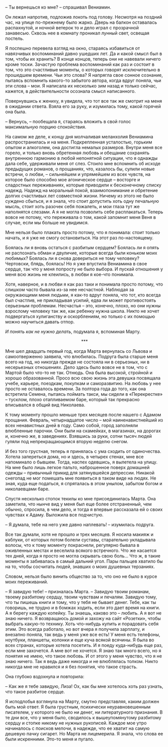 # &nbsp; {#chapter-34}

– Ты вернешься ко мне? – спрашивал Вениамин.

Он лежал напротив, подложив локоть под голову. Несмотря на поздний час, на улице по-прежнему было жарко. Дверь на балкон оставалась распахнутой, и ночной ветерок то и дело играл с прозрачной занавесью. Сквозь нее в комнату проникал лунный свет, освещая постель. 

Я поспешно перевела взгляд на окно, стараясь избавиться от навязчивых воспоминаний давно ушедших лет. Да и какой смысл был в том, чтобы их хранить? В конце концов, теперь они не навевали ничего кроме тоски. Зачастую проблема воспоминаний как раз и состоит в том, что это счастливые моменты, о которых говорят исключительно в прошедшем времени. Чьи это слова? Я напрягла свое сонное сознание, пытаясь вспомнить какого-то забытого автора, когда вдруг поняла, чьи эти слова – мои. Я написала их несколько зим назад и только сейчас, кажется, в действительности осознала смысл написанного.

Повернувшись к жениху, я увидела, что тот все так же смотрит на меня в ожидании ответа. Взяла его за руку, и изумилась тому, какой горячей она была.

– Вернусь, – пообещала я, стараясь вложить в свой голос максимальную порцию спокойствия.

На самом же деле, к концу дня молчаливая меланхолия Вениамина распространилась и на меня. Подкрепленная усталостью, горьким опытом и алкоголем, она достигла немалых размеров. Внутри меня все горело, и только  вновь обретенная любовь и обещание сохранять внутреннюю гармонию в любой непонятной ситуации, что я однажды дала себе, удерживали меня от слез. Стоило мне вспомнить об исходе предыдущих романов, о прощаниях, что, казалось бы, сулили новые встречи, о любви, – сильнейшем и упрямейшем из всех чувств, на которое было способно мое агоническое сердце – восторге и сладостных переживаниях, которые приводили к бесконечному списку надежд. Надежд на моральный покой, взаимопонимание и обретение долгих счастливых лет совместной жизни. Ничему из этого не было суждено сбыться, и я знала, что стоит допустить хоть одну печальную мысль, стоит хоть разочек себя пожалеть, и мои глаза тут же наполнятся слезами. А я не могла позволить себе расплакаться. Теперь вовсе не потому, что переживала о том, какой запомнит меня Веня в случае, если мы больше не увидимся.

Мне нельзя было плакать просто потому, что я понимала: стоит только начать, и я уже не смогу остановиться. На этот раз по-настоящему.

Боялась ли я вновь остаться с разбитым сердцем? Боялась ли я опять не распознать обман и двуличие, которые всегда были коньком моих любимых? Боялась ли я снова довериться не тому человеку? Чертовски, блядь, боялась! Но я уже впустила Вениамина в свое сердце, так что у меня попросту не было выбора. И пускай отношения у меня всю жизнь не клеились, в любви я кое-что понимала. 

Хотя, наверное, и в любви я как раз таки и понимала просто потому, что слишком часто бывала из-за нее несчастной. Наблюдая за окружающими меня людьми, я как-то вдруг поняла, что тот, кто всегда был счастлив, не прикладывая усилий, едва ли может противостоять серьезным проблемам. Несчастья – это, конечно, плохо, но они нужны взрослому человеку так же, как ребенку нужна школа. Никто не хочет подвергаться хулиганству и оскорблениям, но только с их помощью можно научиться давать отпор.

*И понять как не нужно делать*, подумала я, вспоминая Марту.

<div style="text-align: center;">***</div>

Мне шел двадцать первый год, когда Марта вернулась со Львова и самоотверженно заявила, что влюбилась. Подруга была старше меня всего на год, но никогда прежде не состояла ни в серьезных, ни в несерьезных отношениях. Дело здесь было вовсе не в том, что с Мартой было что-то не так. Отнюдь. Она была высокой, стройной и хорошо образованной. Просо всю свою жизнь эта девушка посвящала учебе, карьере, поездкам, покупкам и саморазвитию. На любовь у нее просто не оставалось времени. За полтора года до того, как она встретила Семена, пытаясь поймать такси, мы сидели в «Перекрестке» – тусклом, плохо отапливаемом баре, который так прекрасно вписывался в общий вид Николаева.

К тому моменту прошло меньше трех месяцев после нашего с Адамом прощания. Февраль, четырнадцатое число – мой наиненавистнейший из всех ненавистных дней в году. Само собой, город заполняли влюбленные парочки. Они были на скамейках, в магазинах, на дорогах и, конечно же, в заведениях. Взявшись за руки, сотни тысяч людей гуляли под непрекращающимся вторую неделю снегом.

И без того грустная, теперь я принялась с ума сходить от одиночества. Хотела запереться дома, но и здесь, в четырех стенах, мне все напоминало о бывшем. Тогда, наспех одевшись, я вылетела на улицу. На мне было лишь легкое пальто, наброшенное поверх домашней одежды – привычный прикид для затянувшейся депрессии. Никакой снегопад не мог помешать мне появиться в таком виде на людях. Не зная, куда еще податься, я спряталась в этом унылом, забытом богом и николаевцами баре. 

Спустя несколько стопок текилы ко мне присоединилась Марта. Она заметила, что нынче вид у меня был еще более отстраненный, чем обычно, спросила, в чем дело, и тогда я впервые рассказала ей о своих чувствах к Адаму. Выложила все подчистую.

– Я думала, тебе на него уже давно наплевать! – изумилась подруга.

Все так думали, хотя не прошло и трех месяцев. Я носила макияж и каблуки, от которых потом болели суставы, старательно укладывала волосы, что к тому моменту покраснели, регулярно бывала в оживленных местах и веселила всякого встречного. Что же касается тех дней, когда я просто не могла скрывать свою боль… Что ж, в такие моменты я забивалась в самый дальний угол. Пары пальцев хватило бы на то, чтобы сосчитать людей, знавших о моих душевных терзаниях.

Словом, нельзя было винить общество за то, что оно не было в курсе моих переживаний.

– Я завидую тебе! – призналась Марта. – Завидую твоим романам, твоему разбитому сердцу, твоим чувствам и печалям. Завидую тому, что ты пишешь книги и тому, что у тебя не бывает денег. Тебе, как ты говоришь, не трудно и в бомжах ходить, если это дает время на книги. А я берегу каждую копейку. Ты знаешь, каково это – любить. А я вот не знаю ничего. Я возвращаюсь домой и захожу на сайт «Розетки», чтобы выбрать какую-то технику. Хоть что-нибудь купить и порадовать себя этим. Это всегда работало, но вот вчера я получила зарплату, и внезапно поняла, так ведь у меня уже все есть! У меня есть телефоны, ноутбуки, планшеты, колонки и еще куча всякой всячины. Я была во всех странах, которые хотела посетить. И я поеду куда-нибудь еще раз, если мне захочется. А мне вот не хочется. Я знаю так много всего, но я понятия не имею, что такое любовь. И от этого у меня чувство, что я не знаю ничего. Так я ведь даже никогда и не влюблялась толком. Никто никогда мне не нравился и я без понятия, что такое страсть.

Она глубоко вздохнула и повторила:

– Как же я тебе завидую, Лиза! Ох, как бы мне хотелось хоть раз узнать, что такое разбитое сердце.

Я исподлобья взглянула на Марту, смутно представляя, каким должен быть мой ответ. Я была грустным, психически неуравновешенным писателем, у которого не было ни денег, ни литературного признания. В те дни все, что у меня было, сводилось к вышеупомянутому разбитому сердцу и стопке никому не нужных рукописей. Каждое мое утро начиналось с поисков мелочи, в надежде, что ее хватит на самую дешевую пачку сигарет. Но Марта не лицемерила. Я знала, что слова ее были искренними. Это-то меня и пугало.




